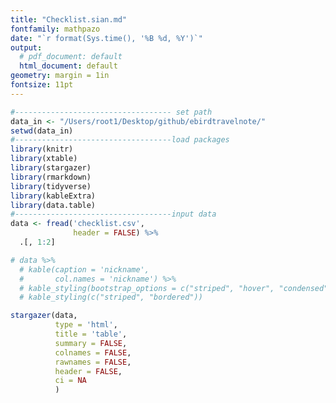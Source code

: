 ```yaml
---
title: "Checklist.sian.md"
fontfamily: mathpazo
date: "`r format(Sys.time(), '%B %d, %Y')`"
output:
  # pdf_document: default
  html_document: default
geometry: margin = 1in
fontsize: 11pt
---
```


```r
#----------------------------------- set path
data_in <- "/Users/root1/Desktop/github/ebirdtravelnote/"
setwd(data_in)
#-----------------------------------load packages
library(knitr)
library(xtable)
library(stargazer)
library(rmarkdown)
library(tidyverse)
library(kableExtra)
library(data.table)
#-----------------------------------input data
data <- fread('checklist.csv', 
              header = FALSE) %>%
  .[, 1:2]
```

```r
# data %>%
  # kable(caption = 'nickname', 
  #       col.names = 'nickname') %>%
  # kable_styling(bootstrap_options = c("striped", "hover", "condensed", "responsive"))
  # kable_styling(c("striped", "bordered"))

stargazer(data,
          type = 'html',
          title = 'table',
          summary = FALSE,
          colnames = FALSE,
          rawnames = FALSE,
          header = FALSE,
          ci = NA
          )


```